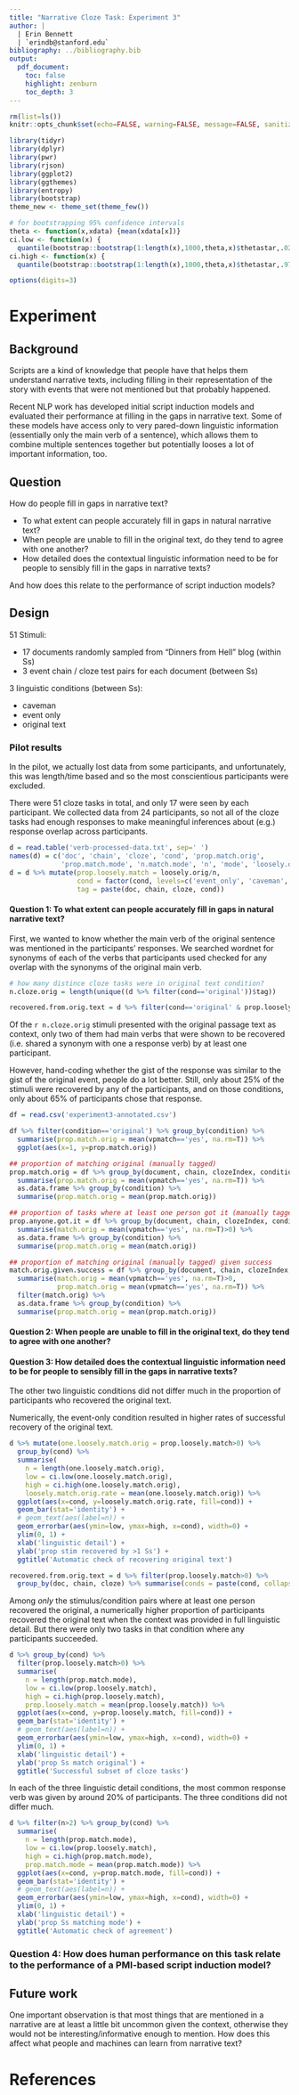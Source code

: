```yaml
---
title: "Narrative Cloze Task: Experiment 3"
author: |
  | Erin Bennett
  | `erindb@stanford.edu`
bibliography: ../bibliography.bib
output:
  pdf_document:
    toc: false
    highlight: zenburn
    toc_depth: 3
---
```


```r
rm(list=ls())
knitr::opts_chunk$set(echo=FALSE, warning=FALSE, message=FALSE, sanitiz =TRUE, fig.width=5, fig.height=3)
```

```r
library(tidyr)
library(dplyr)
library(pwr)
library(rjson)
library(ggplot2)
library(ggthemes)
library(entropy)
library(bootstrap)
theme_new <- theme_set(theme_few())

# for bootstrapping 95% confidence intervals
theta <- function(x,xdata) {mean(xdata[x])}
ci.low <- function(x) {
  quantile(bootstrap::bootstrap(1:length(x),1000,theta,x)$thetastar,.025)}
ci.high <- function(x) {
  quantile(bootstrap::bootstrap(1:length(x),1000,theta,x)$thetastar,.975)}

options(digits=3)
```

# Experiment

## Background

Scripts are a kind of knowledge that people have that helps them understand narrative texts, including filling in their representation of the story with events that were not mentioned but that probably happened.

Recent NLP work has developed initial script induction models and evaluated their performance at filling in the gaps in narrative text. Some of these models have access only to very pared-down linguistic information (essentially only the main verb of a sentence), which allows them to combine multiple sentences together but potentially looses a lot of important information, too.

## Question

How do people fill in gaps in narrative text?

* To what extent can people accurately fill in gaps in natural narrative text?
* When people are unable to fill in the original text, do they tend to agree with one another?
* How detailed does the contextual linguistic information need to be for people to sensibly fill in the gaps in narrative texts?

And how does this relate to the performance of script induction models?

## Design

51 Stimuli:

* 17 documents randomly sampled from "Dinners from Hell" blog (within Ss)
* 3 event chain / cloze test pairs for each document (between Ss)

3 linguistic conditions (between Ss):

* caveman
* event only
* original text
    
### Pilot results

In the pilot, we actually lost data from some participants, and unfortunately, this was length/time based and so the most conscientious participants were excluded.

There were 51 cloze tasks in total, and only 17 were seen by each participant. We collected data from 24 participants, so not all of the cloze tasks had enough responses to make meaningful inferences about (e.g.) response overlap across participants.

```r
d = read.table('verb-processed-data.txt', sep=' ')
names(d) = c('doc', 'chain', 'cloze', 'cond', 'prop.match.orig',
             'prop.match.mode', 'n.match.mode', 'n', 'mode', 'loosely.orig', 'orig', 'n.loose.mode')
d = d %>% mutate(prop.loosely.match = loosely.orig/n,
                 cond = factor(cond, levels=c('event_only', 'caveman', 'original')),
                 tag = paste(doc, chain, cloze, cond))
```

#### Question 1: To what extent can people accurately fill in gaps in natural narrative text?

First, we wanted to know whether the main verb of the original sentence was mentioned in the participants' responses. We searched wordnet for synonyms of each of the verbs that participants used checked for any overlap with the synonyms of the original main verb.

```r
# how many distince cloze tasks were in original text condition?
n.cloze.orig = length(unique((d %>% filter(cond=='original'))$tag))

recovered.from.orig.text = d %>% filter(cond=='original' & prop.loosely.match>0)
```

Of the `r n.cloze.orig` stimuli presented with the original passage text as context, only two of them had main verbs that were shown to be recovered (i.e. shared a synonym with one a response verb) by at least one participant.
<!--
 replied forget getting the manager... we are done here!
[We started on our way out of the restaurant.]
The manager was following us.
(length 9 events in total)

[We waited some more, but only until we could snag our waiter, who was now quite a bit busier, since nearly an hour had passed and many more people had come in.]
We got our waiter's attention and explained that we had not received our food, even though we ordered before the other party had even arrived.
We explained the situation and she called our waiter over.
(length 3 events in total)

```r
d %>% filter(cond=='original') %>%
  ggplot(aes(x=prop.loosely.match)) +
  geom_histogram(binwidth=0.01)
```
-->

However, hand-coding whether the gist of the response was similar to the gist of the original event, people do a lot better. Still, only about 25% of the stimuli were recovered by any of the participants, and on those conditions, only about 65% of participants chose that response.

```r
df = read.csv('experiment3-annotated.csv')

df %>% filter(condition=='original') %>% group_by(condition) %>%
  summarise(prop.match.orig = mean(vpmatch=='yes', na.rm=T)) %>%
  ggplot(aes(x=1, y=prop.match.orig))

## proportion of matching original (manually tagged)
prop.match.orig = df %>% group_by(document, chain, clozeIndex, condition) %>%
  summarise(prop.match.orig = mean(vpmatch=='yes', na.rm=T)) %>%
  as.data.frame %>% group_by(condition) %>%
  summarise(prop.match.orig = mean(prop.match.orig))

## proportion of tasks where at least one person got it (manually tagged)
prop.anyone.got.it = df %>% group_by(document, chain, clozeIndex, condition) %>%
  summarise(match.orig = mean(vpmatch=='yes', na.rm=T)>0) %>%
  as.data.frame %>% group_by(condition) %>%
  summarise(prop.match.orig = mean(match.orig))

## proportion of matching original (manually tagged) given success
match.orig.given.success = df %>% group_by(document, chain, clozeIndex, condition) %>%
  summarise(match.orig = mean(vpmatch=='yes', na.rm=T)>0,
            prop.match.orig = mean(vpmatch=='yes', na.rm=T)) %>%
  filter(match.orig) %>%
  as.data.frame %>% group_by(condition) %>%
  summarise(prop.match.orig = mean(prop.match.orig))
```

#### Question 2: When people are unable to fill in the original text, do they tend to agree with one another?

#### Question 3: How detailed does the contextual linguistic information need to be for people to sensibly fill in the gaps in narrative texts?

The other two linguistic conditions did not differ much in the proportion of participants who recovered the original text.

Numerically, the event-only condition resulted in higher rates of successful recovery of the original text.
<!-- statistical test -->

```r
d %>% mutate(one.loosely.match.orig = prop.loosely.match>0) %>%
  group_by(cond) %>%
  summarise(
    n = length(one.loosely.match.orig),
    low = ci.low(one.loosely.match.orig),
    high = ci.high(one.loosely.match.orig),
    loosely.match.orig.rate = mean(one.loosely.match.orig)) %>%
  ggplot(aes(x=cond, y=loosely.match.orig.rate, fill=cond)) +
  geom_bar(stat='identity') +
  # geom_text(aes(label=n)) +
  geom_errorbar(aes(ymin=low, ymax=high, x=cond), width=0) +
  ylim(0, 1) +
  xlab('linguistic detail') +
  ylab('prop stim recovered by >1 Ss') +
  ggtitle('Automatic check of recovering original text')

recovered.from.orig.text = d %>% filter(prop.loosely.match>0) %>%
  group_by(doc, chain, cloze) %>% summarise(conds = paste(cond, collapse=' '))
```

Among *only* the stimulus/condition pairs where at least one person recovered the original, a numerically higher proportion of participants recovered the original text when the context was provided in full linguistic detail. But there were only two tasks in that condition where any participants succeeded.
<!-- statistical test -->

```r
d %>% group_by(cond) %>%
  filter(prop.loosely.match>0) %>%
  summarise(
    n = length(prop.match.mode),
    low = ci.low(prop.loosely.match),
    high = ci.high(prop.loosely.match),
    prop.loosely.match = mean(prop.loosely.match)) %>%
  ggplot(aes(x=cond, y=prop.loosely.match, fill=cond)) +
  geom_bar(stat='identity') +
  # geom_text(aes(label=n)) +
  geom_errorbar(aes(ymin=low, ymax=high, x=cond), width=0) +
  ylim(0, 1) +
  xlab('linguistic detail') +
  ylab('prop Ss match original') +
  ggtitle('Successful subset of cloze tasks')
```

In each of the three linguistic detail conditions, the most common response verb was given by around 20% of participants. The three conditions did not differ much.
<!-- statistical test -->

```r
d %>% filter(n>2) %>% group_by(cond) %>%
  summarise(
    n = length(prop.match.mode),
    low = ci.low(prop.loosely.match),
    high = ci.high(prop.match.mode),
    prop.match.mode = mean(prop.match.mode)) %>%
  ggplot(aes(x=cond, y=prop.match.mode, fill=cond)) +
  geom_bar(stat='identity') +
  # geom_text(aes(label=n)) +
  geom_errorbar(aes(ymin=low, ymax=high, x=cond), width=0) +
  ylim(0, 1) +
  xlab('linguistic detail') +
  ylab('prop Ss matching mode') +
  ggtitle('Automatic check of agreement')
```

### Question 4: How does human performance on this task relate to the performance of a PMI-based script induction model?

<!--
```r
d %>% filter(loosely.orig > 0)
d %>% filter(n>2) %>%
  ggplot(aes(x=prop.loosely.match, colour=cond)) +
  geom_density() +
  xlab("percent of other participants' responses that match the original") +
  ggtitle("N>2")
ggsave("verb-match-orig-density.png")
d %>% filter(n>2) %>%
  ggplot(aes(x=prop.match.mode, colour=cond)) +
  geom_density() +
  xlab("percent of other participants' responses that match the mode") +
  ggtitle("N>2")
ggsave("verb-match-density.png")
d$prop.match.orig
d %>% filter(n>2) %>%
  ggplot(aes(x=prop.match.mode, colour=cond)) +
  geom_density() +
  xlab("percent of other participants' responses that match the mode") +
  ggtitle("N>2")
ggsave("verb-match-density.png")

d %>% filter(n==3) %>%
  ggplot(aes(x=n.match.mode, fill=cond)) +
  geom_histogram(binwidth=1) +
  facet_wrap(~cond) +
  xlab("number of other participants' responses that match the mode") +
  ggtitle("items where N=3")
ggsave("verb-match-hist-N3.png")

d %>% filter(!is.na(prop.match.orig) & n==4) %>%
  ggplot(aes(x=n.match.mode, fill=cond)) +
  geom_histogram(binwidth=1) +
  facet_wrap(~cond) +
  xlab("number of other participants' responses that match the mode") +
  ggtitle("items where N=4")
ggsave("verb-match-hist-N4.png")

subset(d, n.match.mode >= 1)$mode

write.table(unique(d$mode))
```
-->

## Future work

One important observation is that most things that are mentioned in a narrative are at least a little bit uncommon given the context, otherwise they would not be interesting/informative enough to mention. How does this affect what people and machines can learn from narrative text?

# References